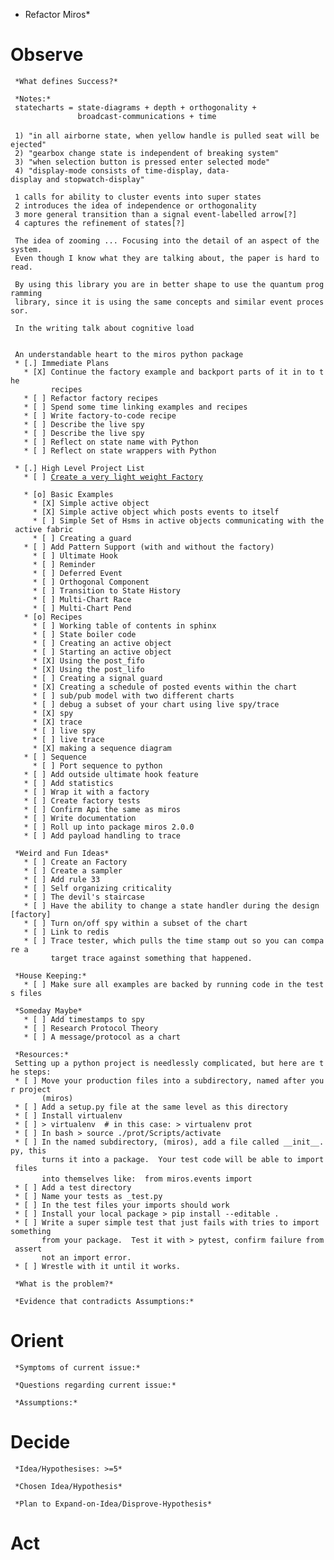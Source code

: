 *Refactor Miros*

= Observe =
  *What defines Success?*
  
  *Notes:*
  statecharts = state-diagrams + depth + orthogonality +
                broadcast-communications + time 
 
  1) "in all airborne state, when yellow handle is pulled seat will be ejected"
  2) "gearbox change state is independent of breaking system"
  3) "when selection button is pressed enter selected mode"
  4) "display-mode consists of time-display, data-display and stopwatch-display"

  1 calls for ability to cluster events into super states
  2 introduces the idea of independence or orthogonality
  3 more general transition than a signal event-labelled arrow[?]
  4 captures the refinement of states[?]
  
  The idea of zooming ... Focusing into the detail of an aspect of the system.
  Even though I know what they are talking about, the paper is hard to read.
  
  By using this library you are in better shape to use the quantum programming
  library, since it is using the same concepts and similar event processor.
  
  In the writing talk about cognitive load
  
  
  An understandable heart to the miros python package
  * [.] Immediate Plans
    * [X] Continue the factory example and backport parts of it in to the
          recipes
    * [ ] Refactor factory recipes
    * [ ] Spend some time linking examples and recipes
    * [ ] Write factory-to-code recipe        
    * [ ] Describe the live spy
    * [ ] Describe the live spy
    * [ ] Reflect on state name with Python
    * [ ] Reflect on state wrappers with Python

  * [.] High Level Project List
    * [ ] [[Create a very light weight Factory]]
    
    * [o] Basic Examples
      * [X] Simple active object
      * [X] Simple active object which posts events to itself
      * [ ] Simple Set of Hsms in active objects communicating with the active fabric
      * [ ] Creating a guard
    * [ ] Add Pattern Support (with and without the factory)
      * [ ] Ultimate Hook
      * [ ] Reminder
      * [ ] Deferred Event
      * [ ] Orthogonal Component
      * [ ] Transition to State History
      * [ ] Multi-Chart Race
      * [ ] Multi-Chart Pend
    * [o] Recipes
      * [ ] Working table of contents in sphinx
      * [ ] State boiler code
      * [ ] Creating an active object
      * [ ] Starting an active object
      * [X] Using the post_fifo
      * [X] Using the post_lifo
      * [ ] Creating a signal guard
      * [X] Creating a schedule of posted events within the chart
      * [ ] sub/pub model with two different charts
      * [ ] debug a subset of your chart using live spy/trace
      * [X] spy
      * [X] trace
      * [ ] live spy
      * [ ] live trace
      * [X] making a sequence diagram
    * [ ] Sequence
      * [ ] Port sequence to python
    * [ ] Add outside ultimate hook feature
    * [ ] Add statistics
    * [ ] Wrap it with a factory
    * [ ] Create factory tests
    * [ ] Confirm Api the same as miros
    * [ ] Write documentation
    * [ ] Roll up into package miros 2.0.0
    * [ ] Add payload handling to trace

  *Weird and Fun Ideas*
    * [ ] Create an Factory
    * [ ] Create a sampler
    * [ ] Add rule 33
    * [ ] Self organizing criticality
    * [ ] The devil's staircase
    * [ ] Have the ability to change a state handler during the design [factory]
    * [ ] Turn on/off spy within a subset of the chart
    * [ ] Link to redis
    * [ ] Trace tester, which pulls the time stamp out so you can compare a
          target trace against something that happened.
  
  *House Keeping:*
    * [ ] Make sure all examples are backed by running code in the tests files
          
  *Someday Maybe*
    * [ ] Add timestamps to spy
    * [ ] Research Protocol Theory
    * [ ] A message/protocol as a chart
  
  *Resources:*
  Setting up a python project is needlessly complicated, but here are the steps:
  * [ ] Move your production files into a subdirectory, named after your project
        (miros)
  * [ ] Add a setup.py file at the same level as this directory
  * [ ] Install virtualenv
  * [ ] > virtualenv <whatever> # in this case: > virtualenv prot
  * [ ] In bash > source ./prot/Scripts/activate
  * [ ] In the named subdirectory, (miros), add a file called __init__.py, this
        turns it into a package.  Your test code will be able to import files
        into themselves like:  from miros.events import <Class>
  * [ ] Add a test directory
  * [ ] Name your tests as <whatever>_test.py
  * [ ] In the test files your imports should work
  * [ ] Install your local package > pip install --editable .
  * [ ] Write a super simple test that just fails with tries to import something
        from your package.  Test it with > pytest, confirm failure from assert
        not an import error.
  * [ ] Wrestle with it until it works.

  *What is the problem?*

  *Evidence that contradicts Assumptions:*

= Orient =
  *Symptoms of current issue:*
  
  *Questions regarding current issue:*

  *Assumptions:*

= Decide =
  *Idea/Hypothesises: >=5*

  *Chosen Idea/Hypothesis*

  *Plan to Expand-on-Idea/Disprove-Hypothesis*

= Act =

